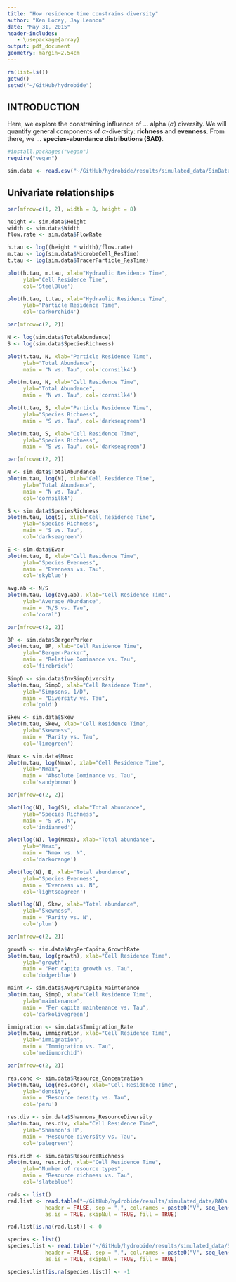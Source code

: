 ```yaml
---
title: "How residence time constrains diversity"
author: "Ken Locey, Jay Lennon"
date: "May 31, 2015"
header-includes:
   - \usepackage{array}
output: pdf_document
geometry: margin=2.54cm
---
```


```r
rm(list=ls()) 
getwd() 
setwd("~/GitHub/hydrobide") 
```

## INTRODUCTION

Here, we explore the constraining influence of ...  alpha ($\alpha$) diversity. 
We will quantify general components of $\alpha$-diversity: **richness** and **evenness**.
From there, we ...  **species-abundance distributions (SAD)**.

```r
#install.packages("vegan") 
require("vegan") 

sim.data <- read.csv("~/GitHub/hydrobide/results/simulated_data/SimData.csv")  
```

## Univariate relationships

```r
par(mfrow=c(1, 2), width = 8, height = 8)

height <- sim.data$Height
width <- sim.data$Width
flow.rate <- sim.data$FlowRate

h.tau <- log((height * width)/flow.rate)
m.tau <- log(sim.data$MicrobeCell_ResTime)
t.tau <- log(sim.data$TracerParticle_ResTime)

plot(h.tau, m.tau, xlab="Hydraulic Residence Time", 
     ylab="Cell Residence Time", 
     col='SteelBlue')

plot(h.tau, t.tau, xlab="Hydraulic Residence Time", 
     ylab="Particle Residence Time", 
     col='darkorchid4')
```


```r
par(mfrow=c(2, 2))

N <- log(sim.data$TotalAbundance)
S <- log(sim.data$SpeciesRichness)

plot(t.tau, N, xlab="Particle Residence Time", 
     ylab="Total Abundance", 
     main = "N vs. Tau", col='cornsilk4')

plot(m.tau, N, xlab="Cell Residence Time", 
     ylab="Total Abundance", 
     main = "N vs. Tau", col='cornsilk4')

plot(t.tau, S, xlab="Particle Residence Time", 
     ylab="Species Richness", 
     main = "S vs. Tau", col='darkseagreen')

plot(m.tau, S, xlab="Cell Residence Time", 
     ylab="Species Richness", 
     main = "S vs. Tau", col='darkseagreen')

```


```r
par(mfrow=c(2, 2))

N <- sim.data$TotalAbundance
plot(m.tau, log(N), xlab="Cell Residence Time", 
     ylab="Total Abundance", 
     main = "N vs. Tau",
     col='cornsilk4')

S <- sim.data$SpeciesRichness
plot(m.tau, log(S), xlab="Cell Residence Time", 
     ylab="Species Richness", 
     main = "S vs. Tau",
     col='darkseagreen')

E <- sim.data$Evar
plot(m.tau, E, xlab="Cell Residence Time", 
     ylab="Species Evenness", 
     main = "Evenness vs. Tau",
     col='skyblue')

avg.ab <- N/S
plot(m.tau, log(avg.ab), xlab="Cell Residence Time", 
     ylab="Average Abundance",
     main = "N/S vs. Tau",
     col='coral')
```


```r
par(mfrow=c(2, 2))

BP <- sim.data$BergerParker
plot(m.tau, BP, xlab="Cell Residence Time", 
     ylab="Berger-Parker", 
     main = "Relative Dominance vs. Tau",
     col='firebrick')

SimpD <- sim.data$InvSimpDiversity
plot(m.tau, SimpD, xlab="Cell Residence Time", 
     ylab="Simpsons, 1/D", 
     main = "Diversity vs. Tau",
     col='gold')

Skew <- sim.data$Skew
plot(m.tau, Skew, xlab="Cell Residence Time", 
     ylab="Skewness", 
     main = "Rarity vs. Tau",
     col='limegreen')

Nmax <- sim.data$Nmax
plot(m.tau, log(Nmax), xlab="Cell Residence Time", 
     ylab="Nmax",
     main = "Absolute Dominance vs. Tau",
     col='sandybrown')
```


```r
par(mfrow=c(2, 2))

plot(log(N), log(S), xlab="Total abundance",
     ylab="Species Richness", 
     main = "S vs. N",
     col='indianred')

plot(log(N), log(Nmax), xlab="Total abundance", 
     ylab="Nmax", 
     main = "Nmax vs. N",
     col='darkorange')

plot(log(N), E, xlab="Total abundance", 
     ylab="Species Evenness", 
     main = "Evenness vs. N",
     col='lightseagreen')

plot(log(N), Skew, xlab="Total abundance", 
     ylab="Skewness",
     main = "Rarity vs. N",
     col='plum')
```



```r
par(mfrow=c(2, 2))

growth <- sim.data$AvgPerCapita_GrowthRate
plot(m.tau, log(growth), xlab="Cell Residence Time", 
     ylab="growth", 
     main = "Per capita growth vs. Tau",
     col='dodgerblue')

maint <- sim.data$AvgPerCapita_Maintenance
plot(m.tau, SimpD, xlab="Cell Residence Time", 
     ylab="maintenance", 
     main = "Per capita maintenance vs. Tau",
     col='darkolivegreen')

immigration <- sim.data$Immigration_Rate
plot(m.tau, immigration, xlab="Cell Residence Time", 
     ylab="immigration", 
     main = "Immigration vs. Tau",
     col='mediumorchid')
```



```r
par(mfrow=c(2, 2))

res.conc <- sim.data$Resource_Concentration
plot(m.tau, log(res.conc), xlab="Cell Residence Time", 
     ylab="density", 
     main = "Resource density vs. Tau",
     col='peru')

res.div <- sim.data$Shannons_ResourceDiversity
plot(m.tau, res.div, xlab="Cell Residence Time", 
     ylab="Shannon's H", 
     main = "Resource diversity vs. Tau",
     col='palegreen')

res.rich <- sim.data$ResourceRichness
plot(m.tau, res.rich, xlab="Cell Residence Time", 
     ylab="Number of resource types", 
     main = "Resource richness vs. Tau",
     col='slateblue')
```


```r
rads <- list()
rad.list <- read.table("~/GitHub/hydrobide/results/simulated_data/RADs.csv",
            header = FALSE, sep = ",", col.names = paste0("V", seq_len(1000)),
            as.is = TRUE, skipNul = TRUE, fill = TRUE)

rad.list[is.na(rad.list)] <- 0
```


```r
species <- list()
species.list <- read.table("~/GitHub/hydrobide/results/simulated_data/Species.csv",
            header = FALSE, sep = ",", col.names = paste0("V", seq_len(1000)),
            as.is = TRUE, skipNul = TRUE, fill = TRUE)

species.list[is.na(species.list)] <- -1
```



